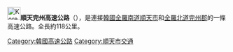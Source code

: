 {{Infobox road
|marker_image=[[File:Korea_Expressway_No.27.svg|50px]]
|name=順天完州高速公路
|map=[[File:27_Suncheon-Wanju.svg|250px]]
|length_km=118
|established=
|direction=南北
|terminus_a=全羅南道順天市 
|cities=[[求禮郡|求禮郡]]、[[南原市|南原市]]、[[任實郡|任實郡]]、[[全州市|全州市]]
|junction=[[File:Korea_Expressway_No.10.svg|30px]][[南海高速公路|南海高速公路]]<br>[[File:Korea_Expressway_No.12.svg|30px]][[光州大邱高速公路|光州大邱高速公路]]
|terminus_b=全羅北道完州郡<br>[[File:Korea_Expressway_No.20.svg|30px]][[益山浦項高速公路|益山浦項高速公路]] 
}}
{{Infobox Korean name
|hangul=순천완주고속도로
|hanja={{linktext|順|天|完|州|高|速|道|路}}
|mr=Sunch'ŏn Wanju Kosok Toro
|rr=Suncheon Wanju Gosok Doro
}}

[[File:Korea_Expressway_No.27.svg|30px]]'''順天完州高速公路'''（{{kor|諺=순천완주고속도로|漢=順天完州高速道路|羅=Suncheon Wanju gosokdoro|f=y}}），是連接[[韓國|韓國]][[全羅南道|全羅南道]][[順天市|順天市]]和[[全羅北道|全羅北道]][[完州郡|完州郡]]的一條高速公路。全長約118公里。

{{ROK expressways}}
[[Category:韓國高速公路|Category:韓國高速公路]]
[[Category:順天市交通|Category:順天市交通]]